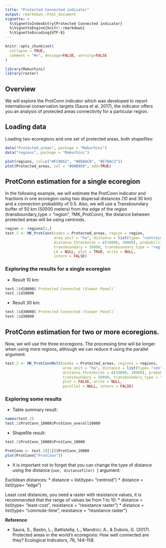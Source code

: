 ```yaml
---
title: "Protected Connected indicator"
output: rmarkdown::html_document
vignette: >
  %\VignetteIndexEntry{Protected Connected indicator}
  %\VignetteEngine{knitr::rmarkdown}
  %\VignetteEncoding{UTF-8}
---
```


```r
knitr::opts_chunk$set(
  collapse = TRUE,
  comment = "#>", message=FALSE, warning=FALSE
)
```


```r
library(Makurhini)
library(raster)
```


## Overview
We will explore the ProtConn indicator which was developed to report international conservation targets (Saura et al. 2017), the indicator offers you an analysis of protected areas connectivity for a particular region.

## Loading data 
Loading two ecoregions and one set of protected areas, both shapefiles:

```r
data("Protected_areas", package = "Makurhini")
data("regions", package = "Makurhini")
```

```r
plot(regions, col=c("#FC8D62", "#8DA0CB", "#E78AC3"))
plot(Protected_areas, col = "#00B050", add=TRUE)
```

## ProtConn estimation for a single ecoregion
In the following example, we will estimate the ProtConn indicator and fractions in one ecoregion using two dispersal distances (10 and 30 km) and a connection probability of 0.5. Also, we will use a Transboundary buffer of 50 km (50000 meters) from the edge of the region (transboundary_type = "region", ?MK_ProtConn), the distance between protected areas will be using centroids.

```r
region <- regions[1,]
test.1 <- MK_ProtConn(nodes = Protected_areas, region = region, 
                      area_unit = "ha", distance = list(type= "centroid"), 
                      distance_thresholds = c(10000, 30000), probability = 0.5, 
                      transboundary = 50000, transboundary_type = "region",
                      LA = NULL, plot = TRUE, write = NULL,
                      intern = FALSE)
```

### Exploring the results for a single ecoregion

* Result 10 km:

```r
test.1$d10000$`Protected Connected (Viewer Panel)`
test.1$d10000
```


* Result 30 km:

```r
test.1$d30000$`Protected Connected (Viewer Panel)`
test.1$d30000
```

## ProtConn estimation for two or more ecoregions.

Now, we will use the three ecoregions. The processing time will be longer when using more regions, although we can reduce it using the parallel argument.

```r
test.2 <- MK_ProtConnMult(nodes = Protected_areas, regions = regions, 
                          area_unit = "ha", distance = list(type= "centroid"), 
                          distance_thresholds = c(10000, 30000), probability = 0.5, 
                          transboundary = 50000, transboundary_type = "region",
                          plot = FALSE, write = NULL, 
                          parallel = NULL, intern = FALSE)
```

### Exploring some results

* Table summary result:
```r
names(test.2)
test.2$ProtConn_10000$ProtConn_overall10000
```

* Shapefile result:
```r
test.2$ProtConn_10000$ProtConn_10000
```


```r
ProtConn <- test.2[[1]]$ProtConn_10000
plot(ProtConn["ProtConn"])
```

* It is important not to forget that you can change the type of distance using the distance (<code>see,  distancefile() </code>) argument:

Euclidean distances:
* distance = list(type= "centroid")
* distance = list(type= "edge")

Least cost distances, you need a raster with resistance values, it is recommended that the range of values be from 1 to 10:
* distance = list(type= "least-cost", resistance = "resistance raster")
* distance = list(type= "commute-time", resistance = "resistance raster")


<strong>Reference</strong>:

* Saura, S., Bastin, L., Battistella, L., Mandrici, A., & Dubois, G. (2017). Protected areas in the world’s ecoregions: How well connected are they? Ecological Indicators, 76, 144–158. 

